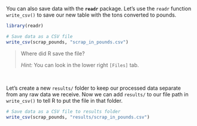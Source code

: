 
You can also save data with the **`readr`** package. Let's use the `readr` function `write_csv()` to save our new table with the tons converted to pounds.


```r
library(readr)

# Save data as a CSV file 
write_csv(scrap_pounds, "scrap_in_pounds.csv")
```

>
> Where did R save the file? 
>
> _Hint:_ You can look in the lower right `[Files]` tab.
>

<br>

Let's create a new `results/` folder to keep our processed data separate from any raw data we receive. Now we can add `results/` to our file path in `write_csv()` to tell R to put the file in that folder.

```r
# Save data as a CSV file to results folder
write_csv(scrap_pounds, "results/scrap_in_pounds.csv")
```
